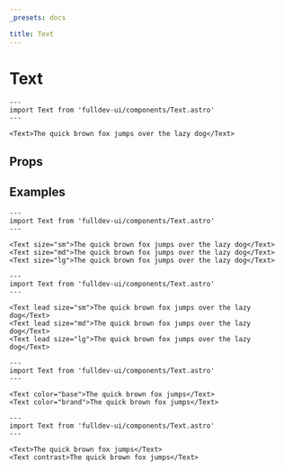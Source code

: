```yaml
---
_presets: docs

title: Text
---
```


# Text


```astro live
---
import Text from 'fulldev-ui/components/Text.astro'
---

<Text>The quick brown fox jumps over the lazy dog</Text>
```

## Props

<PropsTable />

## Examples

```astro live
---
import Text from 'fulldev-ui/components/Text.astro'
---

<Text size="sm">The quick brown fox jumps over the lazy dog</Text>
<Text size="md">The quick brown fox jumps over the lazy dog</Text>
<Text size="lg">The quick brown fox jumps over the lazy dog</Text>
```

```astro live
---
import Text from 'fulldev-ui/components/Text.astro'
---

<Text lead size="sm">The quick brown fox jumps over the lazy dog</Text>
<Text lead size="md">The quick brown fox jumps over the lazy dog</Text>
<Text lead size="lg">The quick brown fox jumps over the lazy dog</Text>
```

```astro live
---
import Text from 'fulldev-ui/components/Text.astro'
---

<Text color="base">The quick brown fox jumps</Text>
<Text color="brand">The quick brown fox jumps</Text>
```

```astro live
---
import Text from 'fulldev-ui/components/Text.astro'
---

<Text>The quick brown fox jumps</Text>
<Text contrast>The quick brown fox jumps</Text>
```
